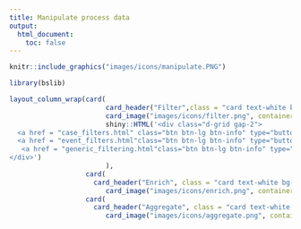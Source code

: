 ```yaml
---
title: Manipulate process data
output: 
  html_document: 
    toc: false
---
```



```r
knitr::include_graphics("images/icons/manipulate.PNG")

```
```r
library(bslib)
```


```r
layout_column_wrap(card( 
						card_header("Filter",class = "card text-white bg-info mb-3"),
						card_image("images/icons/filter.png", container = card_body),
						shiny::HTML('<div class="d-grid gap-2">
  <a href = "case_filters.html" class="btn btn-lg btn-info" type="button">Case filters</a>
  <a href = "event_filters.html"class="btn btn-lg btn-info" type="button">Event filters</a>
   <a href = "generic_filtering.html"class="btn btn-lg btn-info" type="button">Generic filters</a>
</div>')
						),
				   card(
				   	 card_header("Enrich", class = "card text-white bg-info mb-3"),
						card_image("images/icons/enrich.png", container = card_body)),
				   card( 
				   	 card_header("Aggregate", class = "card text-white bg-info mb-3"),
						card_image("images/icons/aggregate.png", container = card_body)),width = "250px")
```

